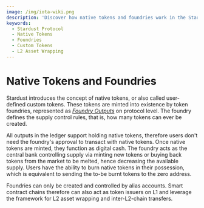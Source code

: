 ```yaml
---
image: /img/iota-wiki.png
description: 'Discover how native tokens and foundries work in the Stardust Protocol, enabling the creation of custom tokens and providing a framework for L2 asset wrapping and inter-L2-chain transfers.'
keywords:
  - Stardust Protocol
  - Native Tokens
  - Foundries
  - Custom Tokens
  - L2 Asset Wrapping
---
```

# Native Tokens and Foundries

Stardust introduces the concept of native tokens, or also called user-defined custom tokens. These tokens are minted
into existence by token foundries, represented as
[_Foundry Outputs_](https://wiki.iota.org/shimmer/tips/tips/TIP-0018#foundry-output) on protocol
level. The foundry defines the supply control rules, that is, how many tokens can ever be created.

All outputs in the ledger support holding native tokens, therefore users don't need the foundry's approval to transact
with native tokens. Once native tokens are minted, they function as digital cash. The foundry acts as the central
bank controlling supply via minting new tokens or buying back tokens from the market to be melted, hence decreasing the
available supply. Users have the ability to burn native tokens in their possession, which is equivalent to sending
the to-be burnt tokens to the zero address.

Foundries can only be created and controlled by alias accounts. Smart contract chains therefore can also act as token
issuers on L1 and leverage the framework for L2 asset wrapping and inter-L2-chain transfers.
